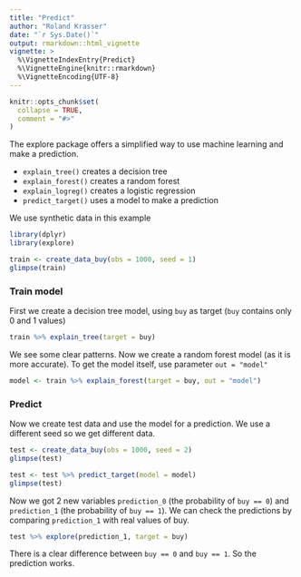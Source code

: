 ---
title: "Predict"
author: "Roland Krasser"
date: "`r Sys.Date()`"
output: rmarkdown::html_vignette
vignette: >
  %\VignetteIndexEntry{Predict}
  %\VignetteEngine{knitr::rmarkdown}
  %\VignetteEncoding{UTF-8}
---

```{r setup, include = FALSE}
knitr::opts_chunk$set(
  collapse = TRUE,
  comment = "#>"
)
```

The explore package offers a simplified way to use machine learning and make a prediction.

* `explain_tree()` creates a decision tree
* `explain_forest()` creates a random forest
* `explain_logreg()` creates a logistic regression
* `predict_target()` uses a model to make a prediction

We use synthetic data in this example

```{r message=FALSE, warning=FALSE}
library(dplyr)
library(explore)

train <- create_data_buy(obs = 1000, seed = 1)
glimpse(train)
```

### Train model

First we create a decision tree model, using `buy` as target (`buy` contains only 0 and 1 values)

```{r message=FALSE, warning=FALSE, fig.width=6, fig.height=4}
train %>% explain_tree(target = buy)
```

We see some clear patterns. Now we create a random forest model (as it is more accurate).
To get the model itself, use parameter `out = "model"`

```{r fig.height=4, fig.width=6, message=FALSE, warning=FALSE}
model <- train %>% explain_forest(target = buy, out = "model")
```

### Predict

Now we create test data and use the model for a prediction. We use a different seed so we get different data.

```{r message=FALSE, warning=FALSE, fig.width=6, fig.height=4}
test <- create_data_buy(obs = 1000, seed = 2)
glimpse(test)
```

```{r message=FALSE, warning=FALSE, fig.width=6, fig.height=4}
test <- test %>% predict_target(model = model)
glimpse(test)
```

Now we got 2 new variables `prediction_0` (the probability of `buy == 0`) and 
`prediction_1` (the probability of `buy == 1`). We can check the predictions by comparing `prediction_1` with real values of buy.

```{r message=FALSE, warning=FALSE, fig.width=6, fig.height=4}
test %>% explore(prediction_1, target = buy)
```

There is a clear difference between `buy == 0` and `buy == 1`. So the prediction works.
